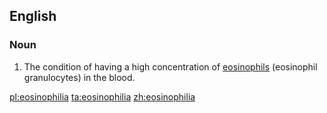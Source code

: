 ==English==

===Noun===
{{en-noun|-}}

# {{medicine}} The condition of having a high concentration of [[eosinophil]]s (eosinophil granulocytes) in the blood.

[[pl:eosinophilia]]
[[ta:eosinophilia]]
[[zh:eosinophilia]]